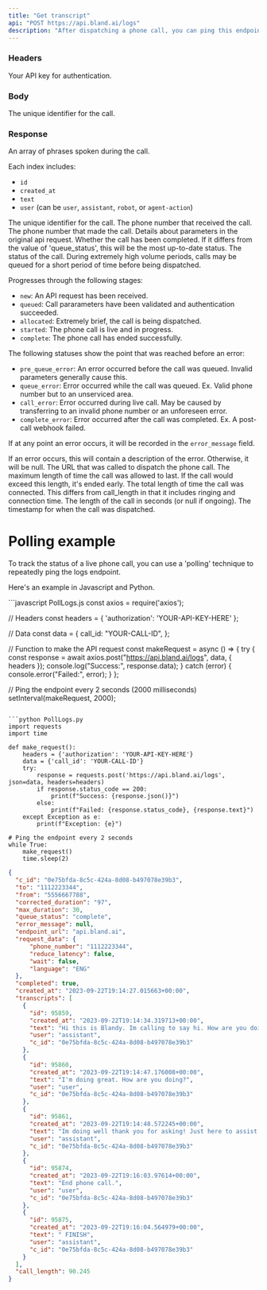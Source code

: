 ```yaml
---
title: "Get transcript"
api: "POST https://api.bland.ai/logs"
description: "After dispatching a phone call, you can ping this endpoint repeatedly (e.g. every two seconds) to get live updates. View the example below."
---
```


### Headers

<ParamField header="authorization" type="string" required>
  Your API key for authentication.
</ParamField>

### Body

<ParamField body="call_id" type="string" required>
  The unique identifier for the call.
</ParamField>

### Response

<ResponseField name="transcripts" type="array of objects">
  An array of phrases spoken during the call. 
  
  Each index includes: 
  
  - `id`
  - `created_at` 
  - `text` 
  - `user` (can be `user`, `assistant`, `robot`, or `agent-action`)
</ResponseField>

<ResponseField name="c_id" type="number">
  The unique identifier for the call.
</ResponseField>

<ResponseField name="to" type="string">
  The phone number that received the call.
</ResponseField>

<ResponseField name="from" type="string">
  The phone number that made the call.
</ResponseField>

<ResponseField name="request_data" type="object">
  Details about parameters in the original api request.
</ResponseField>

<ResponseField name="completed" type="boolean">
  Whether the call has been completed. If it differs from the value of 'queue_status', this will be the most up-to-date status.
</ResponseField>

<ResponseField name="queue_status" type="string">
  The status of the call. During extremely high volume periods, calls may be queued for a short period of time before being dispatched.

  Progresses through the following stages:

  - `new`: An API request has been received.
  - `queued`: Call pararameters have been validated and authentication succeeded. 
  - `allocated`: Extremely brief, the call is being dispatched.
  - `started`: The phone call is live and in progress.
  - `complete`: The phone call has ended successfully.
  
  The following statuses show the point that was reached before an error:

  - `pre_queue_error`: An error occurred before the call was queued. Invalid parameters generally cause this.
  - `queue_error`: Error occurred while the call was queued. Ex. Valid phone number but to an unserviced area.
  - `call_error`: Error occurred during live call. May be caused by transferring to an invalid phone number or an unforeseen error.
  - `complete_error`: Error occurred after the call was completed. Ex. A post-call webhook failed.

  If at any point an error occurs, it will be recorded in the `error_message` field.
</ResponseField>

<ResponseField name="error_message" type="string or null">
  If an error occurs, this will contain a description of the error. Otherwise, it will be null.
</ResponseField>

<ResponseField name="endpoint_url" type="string">
  The URL that was called to dispatch the phone call.
</ResponseField>

<ResponseField name="max_duration" type="number">
  The maximum length of time the call was allowed to last. If the call would exceed this length, it's ended early.
</ResponseField>

<ResponseField name="corrected_duration" type="number">
  The total length of time the call was connected. This differs from call_length in that it includes ringing and connection time.
</ResponseField>

<ResponseField name="call_length" type="number or null">
  The length of the call in seconds (or null if ongoing).
</ResponseField>

<ResponseField name="created_at" type="string">
  The timestamp for when the call was dispatched.
</ResponseField>


# Polling example

To track the status of a live phone call, you can use a 'polling' technique to repeatedly ping the logs endpoint.

Here's an example in Javascript and Python.

<CodeGroup>
```javascript PollLogs.js
const axios = require('axios');

// Headers
const headers = {
'authorization': 'YOUR-API-KEY-HERE'
};

// Data
const data = {
call_id: "YOUR-CALL-ID",
};

// Function to make the API request
const makeRequest = async () => {
try {
const response = await axios.post("https://api.bland.ai/logs", data, { headers });
console.log("Success:", response.data);
} catch (error) {
console.error("Failed:", error);
}
};

// Ping the endpoint every 2 seconds (2000 milliseconds)
setInterval(makeRequest, 2000);

````

```python PollLogs.py
import requests
import time

def make_request():
    headers = {'authorization': 'YOUR-API-KEY-HERE'}
    data = {'call_id': 'YOUR-CALL-ID'}
    try:
        response = requests.post('https://api.bland.ai/logs', json=data, headers=headers)
        if response.status_code == 200:
            print(f"Success: {response.json()}")
        else:
            print(f"Failed: {response.status_code}, {response.text}")
    except Exception as e:
        print(f"Exception: {e}")

# Ping the endpoint every 2 seconds
while True:
    make_request()
    time.sleep(2)
````

</CodeGroup>

<ResponseExample>

```json Response
{
  "c_id": "0e75bfda-8c5c-424a-8d08-b497078e39b3",
  "to": "1112223344",
  "from": "5556667788",
  "corrected_duration": "97",
  "max_duration": 30,
  "queue_status": "complete",
  "error_message": null,
  "endpoint_url": "api.bland.ai",
  "request_data": {
      "phone_number": "1112223344",
      "reduce_latency": false,
      "wait": false,
      "language": "ENG"
  },
  "completed": true,
  "created_at": "2023-09-22T19:14:27.015663+00:00",
  "transcripts": [
    {
      "id": 95859,
      "created_at": "2023-09-22T19:14:34.319713+00:00",
      "text": "Hi this is Blandy. Im calling to say hi. How are you doing today?",
      "user": "assistant",
      "c_id": "0e75bfda-8c5c-424a-8d08-b497078e39b3"
    },
    {
      "id": 95860,
      "created_at": "2023-09-22T19:14:47.176008+00:00",
      "text": "I'm doing great. How are you doing?",
      "user": "user",
      "c_id": "0e75bfda-8c5c-424a-8d08-b497078e39b3"
    },
    {
      "id": 95861,
      "created_at": "2023-09-22T19:14:48.572245+00:00",
      "text": "Im doing well thank you for asking! Just here to assist you with any questions or concerns you may have. How can I help you today?",
      "user": "assistant",
      "c_id": "0e75bfda-8c5c-424a-8d08-b497078e39b3"
    },
    {
      "id": 95874,
      "created_at": "2023-09-22T19:16:03.97614+00:00",
      "text": "End phone call.",
      "user": "user",
      "c_id": "0e75bfda-8c5c-424a-8d08-b497078e39b3"
    },
    {
      "id": 95875,
      "created_at": "2023-09-22T19:16:04.564979+00:00",
      "text": " FINISH",
      "user": "assistant",
      "c_id": "0e75bfda-8c5c-424a-8d08-b497078e39b3"
    }
  ],
  "call_length": 90.245
}
```

</ResponseExample>






